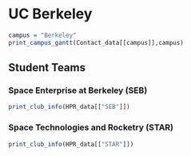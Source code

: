 # UC Berkeley


```r
campus = "Berkeley"
print_campus_gantt(Contact_data[[campus]],campus)

```

## Student Teams

### Space Enterprise at Berkeley (SEB)

```r

print_club_info(HPR_data[["SEB"]])

```


### Space Technologies and Rocketry (STAR)

```r

print_club_info(HPR_data[["STAR"]])

```



